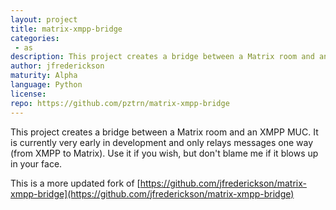 ```yaml
---
layout: project
title: matrix-xmpp-bridge
categories: 
 - as
description: This project creates a bridge between a Matrix room and an XMPP MUC
author: jfrederickson
maturity: Alpha
language: Python
license: 
repo: https://github.com/pztrn/matrix-xmpp-bridge
---
```


This project creates a bridge between a Matrix room and an XMPP MUC. It is currently very early in development and only relays messages one way (from XMPP to Matrix). Use it if you wish, but don't blame me if it blows up in your face.

This is a more updated fork of [https://github.com/jfrederickson/matrix-xmpp-bridge](https://github.com/jfrederickson/matrix-xmpp-bridge)


